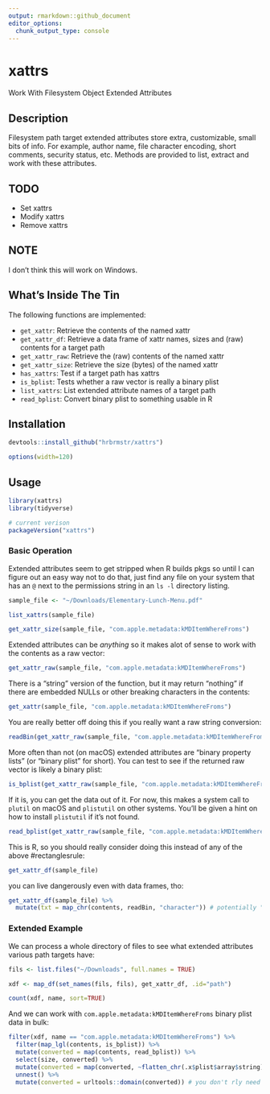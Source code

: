 ```yaml
---
output: rmarkdown::github_document
editor_options: 
  chunk_output_type: console
---
```


# xattrs

Work With Filesystem Object Extended Attributes

## Description

Filesystem path target extended attributes store extra, customizable, small bits of info. For example, author name, file character encoding, short comments, security status, etc. Methods are provided to list, extract and work with these attributes.

## TODO

- Set xattrs
- Modify xattrs
- Remove xattrs

## NOTE

I don't think this will work on Windows.

## What's Inside The Tin

The following functions are implemented:

- `get_xattr`:	Retrieve the contents of the named xattr
- `get_xattr_df`:	Retrieve a data frame of xattr names, sizes and (raw) contents for a target path
- `get_xattr_raw`:	Retrieve the (raw) contents of the named xattr
- `get_xattr_size`:	Retrieve the size (bytes) of the named xattr
- `has_xattrs`:	Test if a target path has xattrs
- `is_bplist`:	Tests whether a raw vector is really a binary plist
- `list_xattrs`:	List extended attribute names of a target path
- `read_bplist`:	Convert binary plist to something usable in R

## Installation

```r
devtools::install_github("hrbrmstr/xattrs")
```

```r
options(width=120)
```

## Usage

```r
library(xattrs)
library(tidyverse)

# current verison
packageVersion("xattrs")

```

### Basic Operation

Extended attributes seem to get stripped when R builds pkgs so until I can figure out an easy way not to do that, just find any file on your system that has an `@` next to the permissions string in an `ls -l` directory listing.

```r
sample_file <- "~/Downloads/Elementary-Lunch-Menu.pdf"

list_xattrs(sample_file)

get_xattr_size(sample_file, "com.apple.metadata:kMDItemWhereFroms")
```

Extended attributes can be _anything_ so it makes alot of sense to work with the contents as a raw vector:

```r
get_xattr_raw(sample_file, "com.apple.metadata:kMDItemWhereFroms")
```

There is a "string" version of the function, but it may return "nothing" if there are embedded NULLs or other breaking characters in the contents:

```r
get_xattr(sample_file, "com.apple.metadata:kMDItemWhereFroms")
```

You are really better off doing this if you really want a raw string conversion:

```r
readBin(get_xattr_raw(sample_file, "com.apple.metadata:kMDItemWhereFroms"), "character")
```

More often than not (on macOS) extended attributes are "binary property lists" (or "binary plist" for short). You can test to see if the returned raw vector is likely a binary plist:

```r
is_bplist(get_xattr_raw(sample_file, "com.apple.metadata:kMDItemWhereFroms"))
```

If it is, you can get the data out of it. For now, this makes a system call to `plutil` on macOS and `plistutil` on other systems. You'll be given a hint on how to install `plistutil` if it's not found.

```r
read_bplist(get_xattr_raw(sample_file, "com.apple.metadata:kMDItemWhereFroms"))
```

This is R, so you should really consider doing this instead of any of the above #rectanglesrule:

```r
get_xattr_df(sample_file)
```

you can live dangerously even with data frames, tho:

```r
get_xattr_df(sample_file) %>% 
  mutate(txt = map_chr(contents, readBin, "character")) # potentially "dangerous"
```

### Extended Example

We can process a whole directory of files to see what extended attributes various path targets have:

```r
fils <- list.files("~/Downloads", full.names = TRUE) 

xdf <- map_df(set_names(fils, fils), get_xattr_df, .id="path")

count(xdf, name, sort=TRUE) 
```

And we can work with `com.apple.metadata:kMDItemWhereFroms` binary plist data in bulk:

```r
filter(xdf, name == "com.apple.metadata:kMDItemWhereFroms") %>%
  filter(map_lgl(contents, is_bplist)) %>% 
  mutate(converted = map(contents, read_bplist)) %>% 
  select(size, converted) %>% 
  mutate(converted = map(converted, ~flatten_chr(.x$plist$array$string))) %>% 
  unnest() %>% 
  mutate(converted = urltools::domain(converted)) # you don't rly need to see the full URLs for this example
```